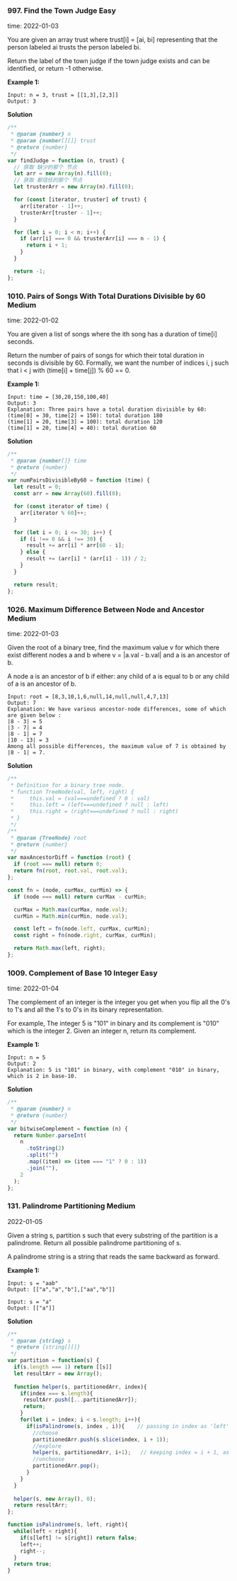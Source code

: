 ### 997. Find the Town Judge Easy

time: 2022-01-03

You are given an array trust where trust[i] = [ai, bi] representing that the person labeled ai trusts the person labeled bi.

Return the label of the town judge if the town judge exists and can be identified, or return -1 otherwise.

**Example 1:**

```
Input: n = 3, trust = [[1,3],[2,3]]
Output: 3
```

**Solution**

```js
/**
 * @param {number} n
 * @param {number[][]} trust
 * @return {number}
 */
var findJudge = function (n, trust) {
  // 获取 缺少的那个 节点
  let arr = new Array(n).fill(0);
  // 获取 都信任的那个 节点
  let trusterArr = new Array(n).fill(0);

  for (const [iterator, truster] of trust) {
    arr[iterator - 1]++;
    trusterArr[truster - 1]++;
  }

  for (let i = 0; i < n; i++) {
    if (arr[i] === 0 && trusterArr[i] === n - 1) {
      return i + 1;
    }
  }

  return -1;
};
```

### 1010. Pairs of Songs With Total Durations Divisible by 60 Medium

time: 2022-01-02

You are given a list of songs where the ith song has a duration of time[i] seconds.

Return the number of pairs of songs for which their total duration in seconds is divisible by 60. Formally, we want the number of indices i, j such that i < j with (time[i] + time[j]) % 60 == 0.

**Example 1:**

```
Input: time = [30,20,150,100,40]
Output: 3
Explanation: Three pairs have a total duration divisible by 60:
(time[0] = 30, time[2] = 150): total duration 180
(time[1] = 20, time[3] = 100): total duration 120
(time[1] = 20, time[4] = 40): total duration 60
```

**Solution**

```javascript
/**
 * @param {number[]} time
 * @return {number}
 */
var numPairsDivisibleBy60 = function (time) {
  let result = 0;
  const arr = new Array(60).fill(0);

  for (const iterator of time) {
    arr[iterator % 60]++;
  }

  for (let i = 0; i <= 30; i++) {
    if (i !== 0 && i !== 30) {
      result += arr[i] * arr[60 - i];
    } else {
      result += (arr[i] * (arr[i] - 1)) / 2;
    }
  }

  return result;
};
```

### 1026. Maximum Difference Between Node and Ancestor Medium

time: 2022-01-03

Given the root of a binary tree, find the maximum value v for which there exist different nodes a and b where v = |a.val - b.val| and a is an ancestor of b.

A node a is an ancestor of b if either: any child of a is equal to b or any child of a is an ancestor of b.

```
Input: root = [8,3,10,1,6,null,14,null,null,4,7,13]
Output: 7
Explanation: We have various ancestor-node differences, some of which are given below :
|8 - 3| = 5
|3 - 7| = 4
|8 - 1| = 7
|10 - 13| = 3
Among all possible differences, the maximum value of 7 is obtained by |8 - 1| = 7.
```

**Solution**

```javascript
/**
 * Definition for a binary tree node.
 * function TreeNode(val, left, right) {
 *     this.val = (val===undefined ? 0 : val)
 *     this.left = (left===undefined ? null : left)
 *     this.right = (right===undefined ? null : right)
 * }
 */
/**
 * @param {TreeNode} root
 * @return {number}
 */
var maxAncestorDiff = function (root) {
  if (root === null) return 0;
  return fn(root, root.val, root.val);
};

const fn = (node, curMax, curMin) => {
  if (node === null) return curMax - curMin;

  curMax = Math.max(curMax, node.val);
  curMin = Math.min(curMin, node.val);

  const left = fn(node.left, curMax, curMin);
  const right = fn(node.right, curMax, curMin);

  return Math.max(left, right);
};
```

### 1009. Complement of Base 10 Integer Easy

time: 2022-01-04

The complement of an integer is the integer you get when you flip all the 0's to 1's and all the 1's to 0's in its binary representation.

For example, The integer 5 is "101" in binary and its complement is "010" which is the integer 2.
Given an integer n, return its complement.

**Example 1:**

```
Input: n = 5
Output: 2
Explanation: 5 is "101" in binary, with complement "010" in binary, which is 2 in base-10.
```

**Solution**

```js
/**
 * @param {number} n
 * @return {number}
 */
var bitwiseComplement = function (n) {
  return Number.parseInt(
    n
      .toString(2)
      .split("")
      .map((item) => (item === "1" ? 0 : 1))
      .join(""),
    2
  );
};
```

### 131. Palindrome Partitioning Medium

2022-01-05

Given a string s, partition s such that every substring of the partition is a palindrome. Return all possible palindrome partitioning of s.

A palindrome string is a string that reads the same backward as forward.

**Example 1:**

```
Input: s = "aab"
Output: [["a","a","b"],["aa","b"]]

Input: s = "a"
Output: [["a"]]
```

**Solution**

```js
/**
 * @param {string} s
 * @return {string[][]}
 */
var partition = function(s) {
  if(s.length === 1) return [[s]]
  let resultArr = new Array();
  
  function helper(s, partitionedArr, index){
    if(index === s.length){
     resultArr.push([...partitionedArr]);
     return;
    }
    for(let i = index; i < s.length; i++){
      if(isPalindrome(s, index , i)){    // passing in index as 'left' and i as 'right', as i tends to move faster because of loop increment
        //choose
        partitionedArr.push(s.slice(index, i + 1));
        //explore
        helper(s, partitionedArr, i+1);   // keeping index = i + 1, as it will help in moving one step forward in the 's'
        //unchoose
        partitionedArr.pop();          
      }
    }
  }
  
  helper(s, new Array(), 0);
  return resultArr;
};

function isPalindrome(s, left, right){
  while(left < right){
    if(s[left] != s[right]) return false;
    left++;
    right--;
  }
  return true;
}
```